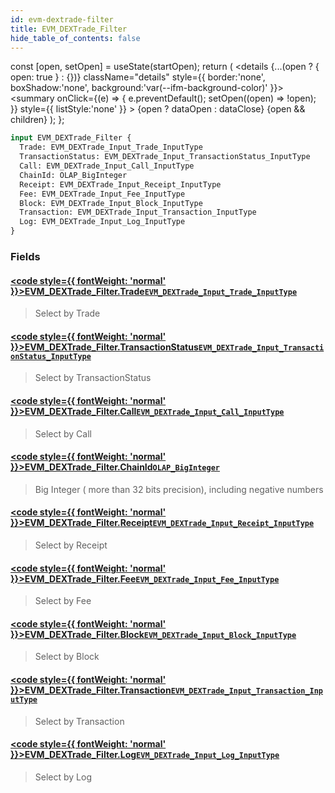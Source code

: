 ```yaml
---
id: evm-dextrade-filter
title: EVM_DEXTrade_Filter
hide_table_of_contents: false
---
```







  const [open, setOpen] = useState(startOpen);
  return (
    <details {...(open ? { open: true } : {})} className="details" style={{ border:'none', boxShadow:'none', background:'var(--ifm-background-color)' }}>
      <summary
        onClick={(e) => {
          e.preventDefault();
          setOpen((open) => !open);
        }}
        style={{ listStyle:'none' }}
      >
      {open ? dataOpen : dataClose}
      </summary>
      {open && children}
    </details>
  );
};







```graphql
input EVM_DEXTrade_Filter {
  Trade: EVM_DEXTrade_Input_Trade_InputType
  TransactionStatus: EVM_DEXTrade_Input_TransactionStatus_InputType
  Call: EVM_DEXTrade_Input_Call_InputType
  ChainId: OLAP_BigInteger
  Receipt: EVM_DEXTrade_Input_Receipt_InputType
  Fee: EVM_DEXTrade_Input_Fee_InputType
  Block: EVM_DEXTrade_Input_Block_InputType
  Transaction: EVM_DEXTrade_Input_Transaction_InputType
  Log: EVM_DEXTrade_Input_Log_InputType
}
```




### Fields

#### [<code style={{ fontWeight: 'normal' }}>EVM_DEXTrade_Filter.<b>Trade</b></code>](#)<Bullet />[`EVM_DEXTrade_Input_Trade_InputType`](/docs/graphql-reference/inputs/evm-dextrade-input-trade-input-type) <Badge class="secondary" text="input"/>
> Select by Trade
> 

#### [<code style={{ fontWeight: 'normal' }}>EVM_DEXTrade_Filter.<b>TransactionStatus</b></code>](#)<Bullet />[`EVM_DEXTrade_Input_TransactionStatus_InputType`](/docs/graphql-reference/inputs/evm-dextrade-input-transaction-status-input-type) <Badge class="secondary" text="input"/>
> Select by TransactionStatus
> 

#### [<code style={{ fontWeight: 'normal' }}>EVM_DEXTrade_Filter.<b>Call</b></code>](#)<Bullet />[`EVM_DEXTrade_Input_Call_InputType`](/docs/graphql-reference/inputs/evm-dextrade-input-call-input-type) <Badge class="secondary" text="input"/>
> Select by Call
> 

#### [<code style={{ fontWeight: 'normal' }}>EVM_DEXTrade_Filter.<b>ChainId</b></code>](#)<Bullet />[`OLAP_BigInteger`](/docs/graphql-reference/inputs/olap-big-integer) <Badge class="secondary" text="input"/>
> Big Integer ( more than 32 bits precision), including negative numbers
> 

#### [<code style={{ fontWeight: 'normal' }}>EVM_DEXTrade_Filter.<b>Receipt</b></code>](#)<Bullet />[`EVM_DEXTrade_Input_Receipt_InputType`](/docs/graphql-reference/inputs/evm-dextrade-input-receipt-input-type) <Badge class="secondary" text="input"/>
> Select by Receipt
> 

#### [<code style={{ fontWeight: 'normal' }}>EVM_DEXTrade_Filter.<b>Fee</b></code>](#)<Bullet />[`EVM_DEXTrade_Input_Fee_InputType`](/docs/graphql-reference/inputs/evm-dextrade-input-fee-input-type) <Badge class="secondary" text="input"/>
> Select by Fee
> 

#### [<code style={{ fontWeight: 'normal' }}>EVM_DEXTrade_Filter.<b>Block</b></code>](#)<Bullet />[`EVM_DEXTrade_Input_Block_InputType`](/docs/graphql-reference/inputs/evm-dextrade-input-block-input-type) <Badge class="secondary" text="input"/>
> Select by Block
> 

#### [<code style={{ fontWeight: 'normal' }}>EVM_DEXTrade_Filter.<b>Transaction</b></code>](#)<Bullet />[`EVM_DEXTrade_Input_Transaction_InputType`](/docs/graphql-reference/inputs/evm-dextrade-input-transaction-input-type) <Badge class="secondary" text="input"/>
> Select by Transaction
> 

#### [<code style={{ fontWeight: 'normal' }}>EVM_DEXTrade_Filter.<b>Log</b></code>](#)<Bullet />[`EVM_DEXTrade_Input_Log_InputType`](/docs/graphql-reference/inputs/evm-dextrade-input-log-input-type) <Badge class="secondary" text="input"/>
> Select by Log
> 



